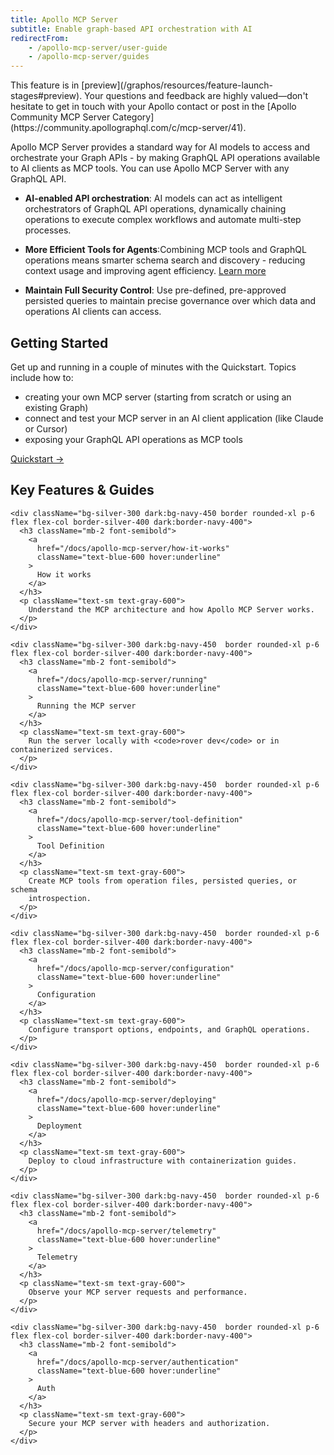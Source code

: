 ```yaml
---
title: Apollo MCP Server
subtitle: Enable graph-based API orchestration with AI
redirectFrom:
    - /apollo-mcp-server/user-guide
    - /apollo-mcp-server/guides
---
```


<PreviewFeature>
This feature is in [preview](/graphos/resources/feature-launch-stages#preview). Your questions and feedback are highly valued—don't hesitate to get in touch with your Apollo contact or post in the [Apollo Community MCP Server Category](https://community.apollographql.com/c/mcp-server/41).
</PreviewFeature>

Apollo MCP Server provides a standard way for AI models to access and orchestrate your Graph APIs - by making GraphQL API operations available to AI clients as MCP tools. You can use Apollo MCP Server with any GraphQL API. 

<!-- Benefits -->
- **AI-enabled API orchestration**: AI models can act as intelligent orchestrators of GraphQL API operations, dynamically chaining operations to execute complex workflows and automate multi-step processes.
- **More Efficient Tools for Agents**:Combining MCP tools and GraphQL operations means smarter schema search and discovery - reducing context usage and improving agent efficiency. [Learn more](https://www.apollographql.com/blog/smart-schema-discovery-how-apollo-mcp-server-maximizes-ai-context-efficiency)

- **Maintain Full Security Control**: Use pre-defined, pre-approved persisted queries to maintain precise governance over which data and operations AI clients can access.

<div className="mb-16 rounded-lg from-blue-50 to-indigo-50 bg-silver-200 p-8">
  <h2 className="mb-4 text-2xl font-bold">Getting Started</h2>
  <p className="mb-6 text-gray-700">
    Get up and running in a couple of minutes with the Quickstart. Topics
    include how to:
  </p>
  <ul className="list-inside list-disc space-y-2 text-gray-700 mb-6">
    <li>
      creating your own MCP server (starting from scratch or using an existing
      Graph)
    </li>
    <li>
      connect and test your MCP server in an AI client application (like
      Claude or Cursor)
    </li>
    <li>exposing your GraphQL API operations as MCP tools </li>
  </ul>
  <div className="flex gap-4">
    <a
      href="/docs/apollo-mcp-server/quickstart"
      className="inline-block rounded-lg bg-blue-600 px-6 py-6 font-semibold text-white transition hover:bg-blue-700"
    >
      Quickstart →
    </a>
  </div>
</div>

<div className="mb-12">
  <h2 className="mb-6 text-2xl font-bold">Key Features &amp; Guides</h2>

  <div className="grid w-full grid-cols-2 gap-4 mb-4">
    
    <div className="bg-silver-300 dark:bg-navy-450 border rounded-xl p-6 flex flex-col border-silver-400 dark:border-navy-400">
      <h3 className="mb-2 font-semibold">
        <a
          href="/docs/apollo-mcp-server/how-it-works"
          className="text-blue-600 hover:underline"
        >
          How it works
        </a>
      </h3>
      <p className="text-sm text-gray-600">
        Understand the MCP architecture and how Apollo MCP Server works.
      </p>
    </div>

    <div className="bg-silver-300 dark:bg-navy-450  border rounded-xl p-6 flex flex-col border-silver-400 dark:border-navy-400">
      <h3 className="mb-2 font-semibold">
        <a
          href="/docs/apollo-mcp-server/running"
          className="text-blue-600 hover:underline"
        >
          Running the MCP server
        </a>
      </h3>
      <p className="text-sm text-gray-600">
        Run the server locally with <code>rover dev</code> or in containerized services.
      </p>
    </div>

    <div className="bg-silver-300 dark:bg-navy-450  border rounded-xl p-6 flex flex-col border-silver-400 dark:border-navy-400">
      <h3 className="mb-2 font-semibold">
        <a
          href="/docs/apollo-mcp-server/tool-definition"
          className="text-blue-600 hover:underline"
        >
          Tool Definition
        </a>
      </h3>
      <p className="text-sm text-gray-600">
        Create MCP tools from operation files, persisted queries, or schema
        introspection.
      </p>
    </div>

    <div className="bg-silver-300 dark:bg-navy-450  border rounded-xl p-6 flex flex-col border-silver-400 dark:border-navy-400">
      <h3 className="mb-2 font-semibold">
        <a
          href="/docs/apollo-mcp-server/configuration"
          className="text-blue-600 hover:underline"
        >
          Configuration
        </a>
      </h3>
      <p className="text-sm text-gray-600">
        Configure transport options, endpoints, and GraphQL operations.
      </p>
    </div>

    <div className="bg-silver-300 dark:bg-navy-450  border rounded-xl p-6 flex flex-col border-silver-400 dark:border-navy-400">
      <h3 className="mb-2 font-semibold">
        <a
          href="/docs/apollo-mcp-server/deploying"
          className="text-blue-600 hover:underline"
        >
          Deployment
        </a>
      </h3>
      <p className="text-sm text-gray-600">
        Deploy to cloud infrastructure with containerization guides.
      </p>
    </div>

    <div className="bg-silver-300 dark:bg-navy-450  border rounded-xl p-6 flex flex-col border-silver-400 dark:border-navy-400">
      <h3 className="mb-2 font-semibold">
        <a
          href="/docs/apollo-mcp-server/telemetry"
          className="text-blue-600 hover:underline"
        >
          Telemetry
        </a>
      </h3>
      <p className="text-sm text-gray-600">
        Observe your MCP server requests and performance.
      </p>
    </div>

    <div className="bg-silver-300 dark:bg-navy-450  border rounded-xl p-6 flex flex-col border-silver-400 dark:border-navy-400">
      <h3 className="mb-2 font-semibold">
        <a
          href="/docs/apollo-mcp-server/authentication"
          className="text-blue-600 hover:underline"
        >
          Auth
        </a>
      </h3>
      <p className="text-sm text-gray-600">
        Secure your MCP server with headers and authorization.
      </p>
    </div>

  </div>
</div>
